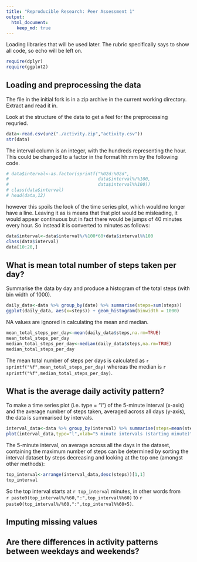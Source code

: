 ```yaml
---
title: "Reproducible Research: Peer Assessment 1"
output: 
  html_document:
    keep_md: true
---
```

Loading libraries that will be used later. The rubric specifically says to show all code, so echo will be left on.
```r
require(dplyr)
require(ggplot2)
```

## Loading and preprocessing the data
The file in the initial fork is in a zip archive in the current working directory. Extract and read it in.

Look at the structure of the data to get a feel for the preprocessing requried.

```r
data<-read.csv(unz("./activity.zip","activity.csv"))
str(data)

```
The interval column is an integer, with the hundreds representing the hour. This could be changed to a factor in the format hh:mm by the following code. 

```r
# data$interval<-as.factor(sprintf("%02d:%02d",
#                                  data$interval%/%100, 
#                                  data$interval%%100))
# class(data$interval)
# head(data,12)

```
however this spoils the look of the time series plot, which would no longer have a line. Leaving it as is means that that plot would be misleading, it would appear continuous but in fact there would be jumps of 40 minutes every hour. So instead it is converted to minutes as follows:
```r
data$interval<-data$interval%/%100*60+data$interval%%100
class(data$interval)
data[10:20,]
```
## What is mean total number of steps taken per day?
Summarise the data by day and produce a histogram of the total steps (with bin width of 1000).
```r
daily_data<-data %>% group_by(date) %>% summarise(steps=sum(steps))
ggplot(daily_data, aes(x=steps)) + geom_histogram(binwidth = 1000)
```


NA values are ignored in calculating the mean and median.
```r
mean_total_steps_per_day<-mean(daily_data$steps,na.rm=TRUE)
mean_total_steps_per_day
median_total_steps_per_day<-median(daily_data$steps,na.rm=TRUE)
median_total_steps_per_day
```
The mean total number of steps per days is calculated as `r sprintf("%f",mean_total_steps_per_day)` whereas the median is `r sprintf("%f",median_total_steps_per_day)`.

## What is the average daily activity pattern?

To make a time series plot (i.e. type = "l") of the 5-minute interval (x-axis) and the average number of steps taken, averaged across all days (y-axis), the data is summarised by intervals.
```r
interval_data<-data %>% group_by(interval) %>% summarise(steps=mean(steps,na.rm=TRUE))
plot(interval_data,type="l",xlab="5 minute intervals (starting minute)")

```


The 5-minute interval, on average across all the days in the dataset, containing the maximum number of steps can be determined by sorting the interval dataset by steps decreasing and looking at the top one (amongst other methods):
```r
top_interval<-arrange(interval_data,desc(steps))[1,1]
top_interval
```
So the top interval starts at `r top_interval` minutes, in other words from  
`r paste0(top_interval%/%60,":",top_interval%%60)` to
`r paste0(top_interval%/%60,":",top_interval%%60+5)`.

## Imputing missing values



## Are there differences in activity patterns between weekdays and weekends?
